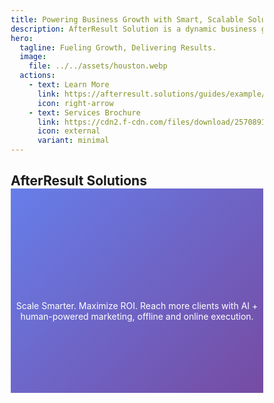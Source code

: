 ```yaml
---
title: Powering Business Growth with Smart, Scalable Solutions
description: AfterResult Solution is a dynamic business growth partner specializing in lead generation, digital marketing, and brand development. We help businesses—big or small—connect with their target audience through strategic online and offline marketing solutions designed to deliver measurable results. Our expertise spans from social media management and SEO to targeted campaigns that boost visibility, engagement, and conversions. At AfterResult Solution, we are committed to driving real impact for our clients by transforming prospects into loyal customers, helping brands grow sustainably in a competitive market.
hero:
  tagline: Fueling Growth, Delivering Results.
  image:
    file: ../../assets/houston.webp
  actions:
    - text: Learn More
      link: https://afterresult.solutions/guides/example/
      icon: right-arrow
    - text: Services Brochure
      link: https://cdn2.f-cdn.com/files/download/257089198/afterresult.pdf
      icon: external
      variant: minimal
---
```


## AfterResult Solutions

<section class="hero">
  <h1></h1>
  <p>Scale Smarter. Maximize ROI. Reach more clients with AI + human-powered marketing, offline and online execution.</p>
</section>

<!DOCTYPE html>
<html lang="en">
<head>
    <meta charset="UTF-8">
    <meta name="viewport" content="width=device-width, initial-scale=1.0">
    <title>AfterResult Solutions - Your Brand. Our Mission. Measurable Results.</title>
    <link rel="stylesheet" href="https://cdnjs.cloudflare.com/ajax/libs/font-awesome/6.0.0/css/all.min.css">
    <style>
        * {
            margin: 0;
            padding: 0;
            box-sizing: border-box;
        }

        body {
            font-family: 'Segoe UI', Tahoma, Geneva, Verdana, sans-serif;
            line-height: 1.6;
            color: #333;
            overflow-x: hidden;
        }

        .container {
            max-width: 1200px;
            margin: 0 auto;
            padding: 0 20px;
        }

        /* Hero Section */
        .hero {
            background: linear-gradient(135deg, #667eea 0%, #764ba2 100%);
            color: white;
            padding: 100px 0;
            text-align: center;
            position: relative;
            overflow: hidden;
        }

        .hero::before {
            content: '';
            position: absolute;
            top: 0;
            left: 0;
            right: 0;
            bottom: 0;
            background: url('data:image/svg+xml,<svg xmlns="http://www.w3.org/2000/svg" viewBox="0 0 1000 100" preserveAspectRatio="none"><polygon fill="rgba(255,255,255,0.1)" points="1000,0 1000,100 0,100"/></svg>') no-repeat;
            background-size: cover;
        }

        .hero-content {
            position: relative;
            z-index: 1;
            animation: fadeInUp 1s ease-out;
        }

        .hero h1 {
            font-size: 3.5rem;
            font-weight: 700;
            margin-bottom: 20px;
            text-shadow: 2px 2px 4px rgba(0,0,0,0.3);
        }

        .hero-subtitle {
            font-size: 1.3rem;
            margin-bottom: 30px;
            opacity: 0.9;
        }

        .cta-button {
            display: inline-block;
            background: #ff6b6b;
            color: white;
            padding: 15px 30px;
            text-decoration: none;
            border-radius: 50px;
            font-weight: 600;
            transition: all 0.3s ease;
            box-shadow: 0 4px 15px rgba(255, 107, 107, 0.4);
        }

        .cta-button:hover {
            background: #ff5252;
            transform: translateY(-2px);
            box-shadow: 0 6px 20px rgba(255, 107, 107, 0.6);
        }

        /* Stats Section */
        .stats {
            background: #f8f9fa;
            padding: 80px 0;
        }

        .stats-grid {
            display: grid;
            grid-template-columns: repeat(auto-fit, minmax(250px, 1fr));
            gap: 40px;
            text-align: center;
        }

        .stat-item {
            background: white;
            padding: 40px 20px;
            border-radius: 15px;
            box-shadow: 0 10px 30px rgba(0,0,0,0.1);
            transition: transform 0.3s ease;
            animation: fadeInUp 0.8s ease-out;
        }

        .stat-item:hover {
            transform: translateY(-10px);
        }

        .stat-number {
            font-size: 3rem;
            font-weight: 700;
            color: #667eea;
            display: block;
        }

        .stat-label {
            font-size: 1.1rem;
            color: #666;
            margin-top: 10px;
        }

        /* Services Section */
        .services {
            padding: 80px 0;
            background: white;
        }

        .section-title {
            text-align: center;
            font-size: 2.8rem;
            margin-bottom: 20px;
            color: #333;
        }

        .section-subtitle {
            text-align: center;
            color: #666;
            margin-bottom: 60px;
            font-size: 1.2rem;
        }

        .services-grid {
            display: grid;
            grid-template-columns: repeat(auto-fit, minmax(350px, 1fr));
            gap: 30px;
        }

        .service-card {
            background: white;
            padding: 40px;
            border-radius: 15px;
            box-shadow: 0 5px 25px rgba(0,0,0,0.1);
            transition: all 0.3s ease;
            border-left: 4px solid #667eea;
        }

        .service-card:hover {
            transform: translateY(-5px);
            box-shadow: 0 10px 40px rgba(0,0,0,0.15);
        }

        .service-icon {
            font-size: 3rem;
            color: #667eea;
            margin-bottom: 20px;
        }

        .service-title {
            font-size: 1.5rem;
            margin-bottom: 15px;
            color: #333;
        }

        .service-description {
            color: #666;
            line-height: 1.7;
        }

        /* Offer Section */
        .offer {
            background: linear-gradient(135deg, #ff6b6b 0%, #ee5a52 100%);
            color: white;
            padding: 80px 0;
            text-align: center;
        }

        .offer-content {
            animation: pulse 2s infinite;
        }

        .offer-title {
            font-size: 2.5rem;
            margin-bottom: 20px;
        }

        .offer-text {
            font-size: 1.2rem;
            margin-bottom: 30px;
        }

        .offer-button {
            background: white;
            color: #ff6b6b;
            padding: 15px 40px;
            border-radius: 50px;
            text-decoration: none;
            font-weight: 600;
            display: inline-block;
            transition: all 0.3s ease;
        }

        .offer-button:hover {
            transform: scale(1.05);
            box-shadow: 0 5px 15px rgba(255,255,255,0.3);
        }

        /* PDF Section */
        .pdf-section {
            background: #f8f9fa;
            padding: 80px 0;
            text-align: center;
        }

        .pdf-embed {
            width: 100%;
            height: 600px;
            border: none;
            border-radius: 15px;
            box-shadow: 0 10px 30px rgba(0,0,0,0.1);
            margin-top: 30px;
        }

        /* Testimonials */
        .testimonials {
            padding: 80px 0;
            background: white;
        }

        .testimonials-grid {
            display: grid;
            grid-template-columns: repeat(auto-fit, minmax(300px, 1fr));
            gap: 30px;
        }

        .testimonial-card {
            background: #f8f9fa;
            padding: 40px;
            border-radius: 15px;
            text-align: center;
            position: relative;
        }

        .testimonial-card::before {
            content: '"';
            font-size: 4rem;
            color: #667eea;
            position: absolute;
            top: 10px;
            left: 20px;
        }

        .testimonial-text {
            font-style: italic;
            margin-bottom: 20px;
            font-size: 1.1rem;
        }

        .testimonial-author {
            font-weight: 600;
            color: #333;
        }

        /* Contact Section */
        .contact {
            background: #333;
            color: white;
            padding: 80px 0;
        }

        .contact-grid {
            display: grid;
            grid-template-columns: 1fr 1fr;
            gap: 60px;
        }

        .contact-form {
            background: rgba(255,255,255,0.1);
            padding: 40px;
            border-radius: 15px;
        }

        .form-group {
            margin-bottom: 20px;
        }

        .form-group input,
        .form-group textarea {
            width: 100%;
            padding: 15px;
            border: none;
            border-radius: 8px;
            background: rgba(255,255,255,0.1);
            color: white;
            font-size: 1rem;
        }

        .form-group input::placeholder,
        .form-group textarea::placeholder {
            color: rgba(255,255,255,0.7);
        }

        .submit-btn {
            background: #667eea;
            color: white;
            padding: 15px 30px;
            border: none;
            border-radius: 8px;
            cursor: pointer;
            font-size: 1rem;
            transition: background 0.3s ease;
        }

        .submit-btn:hover {
            background: #5a67d8;
        }

        .contact-info h3 {
            margin-bottom: 30px;
            font-size: 1.8rem;
        }

        .contact-item {
            display: flex;
            align-items: center;
            margin-bottom: 20px;
        }

        .contact-item i {
            font-size: 1.5rem;
            margin-right: 15px;
            color: #667eea;
        }

        /* Footer */
        .footer {
            background: #222;
            color: white;
            text-align: center;
            padding: 30px 0;
        }

        /* Animations */
        @keyframes fadeInUp {
            from {
                opacity: 0;
                transform: translateY(30px);
            }
            to {
                opacity: 1;
                transform: translateY(0);
            }
        }

        @keyframes pulse {
            0%, 100% { transform: scale(1); }
            50% { transform: scale(1.05); }
        }

        /* Mobile Responsive */
        @media (max-width: 768px) {
            .hero h1 {
                font-size: 2.5rem;
            }

            .hero-subtitle {
                font-size: 1.1rem;
            }

            .section-title {
                font-size: 2.2rem;
            }

            .services-grid {
                grid-template-columns: 1fr;
            }

            .contact-grid {
                grid-template-columns: 1fr;
                gap: 40px;
            }

            .stats-grid {
                grid-template-columns: repeat(2, 1fr);
                gap: 20px;
            }

            .service-card {
                padding: 30px;
            }

            .pdf-embed {
                height: 400px;
            }
        }

        @media (max-width: 480px) {
            .container {
                padding: 0 15px;
            }

            .hero {
                padding: 60px 0;
            }

            .stats-grid {
                grid-template-columns: 1fr;
            }

            .stats, .services, .offer, .pdf-section, .testimonials, .contact {
                padding: 60px 0;
            }
        }
    </style>
</head>
<body>
    <!-- Hero Section -->
    <section class="hero">
        <div class="container">
            <div class="hero-content">
                <h1>AfterResult Solutions</h1>
                <p class="hero-subtitle">Your Brand. Our Mission. Measurable Results.</p>
                <p style="font-size: 1.1rem; margin-bottom: 40px;">Enabling brands to grow with performance-driven digital marketing and smart business solutions</p>
                <a href="#contact" class="cta-button">Get Started Today</a>
            </div>
        </div>
    </section>

    <!-- Stats Section -->
    <section class="stats">
        <div class="container">
            <div class="stats-grid">
                <div class="stat-item">
                    <span class="stat-number">100+</span>
                    <span class="stat-label">Clients Across India</span>
                </div>
                <div class="stat-item">
                    <span class="stat-number">210+</span>
                    <span class="stat-label">Successful Projects</span>
                </div>
                <div class="stat-item">
                    <span class="stat-number">30%↑</span>
                    <span class="stat-label">Average Revenue Growth</span>
                </div>
                <div class="stat-item">
                    <span class="stat-number">550+</span>
                    <span class="stat-label">Solutions Delivered</span>
                </div>
                <div class="stat-item">
                    <span class="stat-number">90+</span>
                    <span class="stat-label">Expert Consultants</span>
                </div>
                <div class="stat-item">
                    <span class="stat-number">68+</span>
                    <span class="stat-label">Monthly Retained Clients</span>
                </div>
            </div>
        </div>
    </section>

    <!-- Services Section -->
    <section class="services">
        <div class="container">
            <h2 class="section-title">Our Core Services</h2>
            <p class="section-subtitle">Full-stack digital solutions designed to accelerate your business growth</p>
            
            <div class="services-grid">
                <div class="service-card">
                    <div class="service-icon">
                        <i class="fas fa-globe"></i>
                    </div>
                    <h3 class="service-title">Digital Marketing & Web Development</h3>
                    <p class="service-description">Full-stack digital solutions including custom website development (WordPress, Shopify, WooCommerce), SEO, paid ads, performance marketing, and landing page optimization to increase visibility and conversions.</p>
                </div>

                <div class="service-card">
                    <div class="service-icon">
                        <i class="fas fa-hashtag"></i>
                    </div>
                    <h3 class="service-title">Social Media Strategy & Management</h3>
                    <p class="service-description">Strategic planning and hands-on execution for platforms like Instagram, LinkedIn, and Facebook. Includes content creation, visual design, calendar planning, community engagement, and analytics tracking.</p>
                </div>

                <div class="service-card">
                    <div class="service-icon">
                        <i class="fas fa-chart-line"></i>
                    </div>
                    <h3 class="service-title">Lead Generation & Business Prospecting</h3>
                    <p class="service-description">Data-driven B2B and B2C lead generation campaigns using advanced tools and platforms. We help build CRM systems, set up outreach workflows, and create targeted prospecting campaigns to boost your sales pipeline.</p>
                </div>

                <div class="service-card">
                    <div class="service-icon">
                        <i class="fas fa-palette"></i>
                    </div>
                    <h3 class="service-title">Branding, Identity & Design</h3>
                    <p class="service-description">End-to-end brand development including logo creation, company profile design, pitch decks, marketing collaterals, and visual brand guidelines. We ensure your brand is aligned, recognizable, and ready for scale.</p>
                </div>

                <div class="service-card">
                    <div class="service-icon">
                        <i class="fas fa-rocket"></i>
                    </div>
                    <h3 class="service-title">Startup Growth & Business Development</h3>
                    <p class="service-description">Special support for startups and emerging brands through growth consulting, automation workflows, sales funnels, investor decks, go-to-market strategy, and customer acquisition planning.</p>
                </div>

                <div class="service-card">
                    <div class="service-icon">
                        <i class="fas fa-map-marker-alt"></i>
                    </div>
                    <h3 class="service-title">Offline Marketing & Local Visibility</h3>
                    <p class="service-description">Execution of local marketing campaigns including pamphlet distribution, vehicle branding, outdoor flex boards, and strategic offline placements to support hyperlocal visibility and integrated marketing reach.</p>
                </div>
            </div>
        </div>
    </section>

    <!-- Special Offer Section -->
    <section class="offer">
        <div class="container">
            <div class="offer-content">
                <h2 class="offer-title">Limited Time Offer!</h2>
                <p class="offer-text">Get 25% OFF on your first digital marketing package + FREE brand consultation session</p>
                <a href="#contact" class="offer-button">Claim Your Discount</a>
            </div>
        </div>
    </section>

    <!-- Company Profile PDF Section -->
    <section class="pdf-section" id="company-profile">
        <div class="container">
            <h2 class="section-title">Company E-Profile</h2>
            <p class="section-subtitle">Download our complete company profile and learn more about our services</p>
            
            <!-- PDF Preview -->
            <div style="background: white; padding: 40px; border-radius: 15px; box-shadow: 0 10px 30px rgba(0,0,0,0.1); margin-top: 30px;">
                <div style="text-align: center; padding: 60px 20px; border: 2px dashed #667eea; border-radius: 10px;">
                    <i class="fas fa-file-pdf" style="font-size: 4rem; color: #667eea; margin-bottom: 20px;"></i>
                    <h3 style="margin-bottom: 15px; color: #333;">AfterResult Solutions E-Profile</h3>
                    <p style="color: #666; margin-bottom: 25px;">Complete company overview, services, achievements, and statistics</p>
                    <a href="data:application/pdf;base64," download="AfterResult-Solutions-Profile.pdf" style="background: #667eea; color: white; padding: 12px 25px; text-decoration: none; border-radius: 8px; font-weight: 600;">
                        <i class="fas fa-download"></i> Download PDF
                    </a>
                </div>
            </div>
        </div>
    </section>

    <!-- Testimonials Section -->
    <section class="testimonials">
        <div class="container">
            <h2 class="section-title">What Our Clients Say</h2>
            <p class="section-subtitle">Success stories from brands we've helped grow</p>
            
            <div class="testimonials-grid">
                <div class="testimonial-card">
                    <p class="testimonial-text">AfterResult Solutions transformed our digital presence completely. Our online sales increased by 45% within 3 months of working with them.</p>
                    <p class="testimonial-author">- Tech Startup CEO</p>
                </div>
                
                <div class="testimonial-card">
                    <p class="testimonial-text">Professional team with excellent communication. They delivered exactly what we needed for our brand launch and exceeded our expectations.</p>
                    <p class="testimonial-author">- E-commerce Brand Owner</p>
                </div>
                
                <div class="testimonial-card">
                    <p class="testimonial-text">The ROI on our digital marketing campaigns has been outstanding. AfterResult's data-driven approach really works!</p>
                    <p class="testimonial-author">- SME Business Owner</p>
                </div>
            </div>
        </div>
    </section>

    <!-- Contact Section -->
    <section class="contact" id="contact">
        <div class="container">
            <h2 class="section-title" style="color: white; margin-bottom: 60px;">Get In Touch</h2>
            
            <div class="contact-grid">
                <div class="contact-form">
                    <h3 style="margin-bottom: 30px;">Send Us a Message</h3>
                    <form>
                        <div class="form-group">
                            <input type="text" placeholder="Your Name" required>
                        </div>
                        <div class="form-group">
                            <input type="email" placeholder="Your Email" required>
                        </div>
                        <div class="form-group">
                            <input type="tel" placeholder="Your Phone">
                        </div>
                        <div class="form-group">
                            <textarea placeholder="Your Message" rows="5" required></textarea>
                        </div>
                        <button type="submit" class="submit-btn">Send Message</button>
                    </form>
                </div>
                
                <div class="contact-info">
                    <h3>Contact Information</h3>
                    
                    <div class="contact-item">
                        <i class="fas fa-phone"></i>
                        <div>
                            <p>+91 9991283530</p>
                            <p>+91 9599169901</p>
                        </div>
                    </div>
                    
                    <div class="contact-item">
                        <i class="fas fa-envelope"></i>
                        <p>info.afterresult@gmail.com</p>
                    </div>
                    
                    <div class="contact-item">
                        <i class="fas fa-globe"></i>
                        <div>
                            <p>www.afterresult.com</p>
                            <p>www.afterresult.solutions</p>
                        </div>
                    </div>
                    
                    <div class="contact-item">
                        <i class="fas fa-map-marker-alt"></i>
                        <p>PAN India Presence<br>Serving clients across India</p>
                    </div>
                </div>
            </div>
        </div>
    </section>

    <!-- Footer -->
    <footer class="footer">
        <div class="container">
            <p>&copy; 2024 AfterResult Solutions. All rights reserved. Your Partner for Real Business Impact.</p>
        </div>
    </footer>

    <script>
        // Smooth scrolling for CTA buttons
        document.querySelectorAll('a[href^="#"]').forEach(anchor => {
            anchor.addEventListener('click', function (e) {
                e.preventDefault();
                document.querySelector(this.getAttribute('href')).scrollIntoView({
                    behavior: 'smooth'
                });
            });
        });

        // Animation on scroll
        const observerOptions = {
            threshold: 0.1,
            rootMargin: '0px 0px -50px 0px'
        };

        const observer = new IntersectionObserver((entries) => {
            entries.forEach(entry => {
                if (entry.isIntersecting) {
                    entry.target.style.animation = 'fadeInUp 0.8s ease-out forwards';
                }
            });
        }, observerOptions);

        // Observe all service cards and stat items
        document.querySelectorAll('.service-card, .stat-item, .testimonial-card').forEach(el => {
            observer.observe(el);
        });

        // Form submission handler
        document.querySelector('form').addEventListener('submit', function(e) {
            e.preventDefault();
            alert('Thank you for your message! We will get back to you soon.');
            this.reset();
        });

        // Counter animation for stats
        function animateCounter(element, target) {
            let count = 0;
            const increment = target / 100;
            const timer = setInterval(() => {
                count += increment;
                if (count >= target) {
                    count = target;
                    clearInterval(timer);
                }
                element.textContent = Math.floor(count) + (element.textContent.includes('%') ? '%↑' : element.textContent.includes('+') ? '+' : '');
            }, 20);
        }

        // Trigger counter animation when stats section is visible
        const statsObserver = new IntersectionObserver((entries) => {
            entries.forEach(entry => {
                if (entry.isIntersecting) {
                    const numbers = entry.target.querySelectorAll('.stat-number');
                    numbers.forEach(num => {
                        const target = parseInt(num.textContent.replace(/[^\d]/g, ''));
                        if (target) {
                            animateCounter(num, target);
                        }
                    });
                    statsObserver.unobserve(entry.target);
                }
            });
        }, { threshold: 0.5 });

        statsObserver.observe(document.querySelector('.stats'));
    </script>
</body>
</html>
